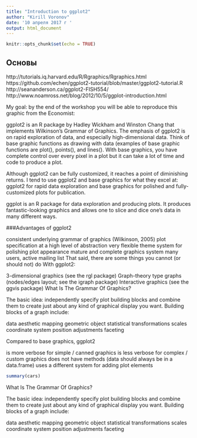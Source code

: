```yaml
---
title: "Introduction to ggplot2"
author: "Kirill Voronov"
date: '10 апреля 2017 г '
output: html_document
---
```


```r
knitr::opts_chunk$set(echo = TRUE)
```

## Основы

http://tutorials.iq.harvard.edu/R/Rgraphics/Rgraphics.html
https://github.com/echen/ggplot2-tutorial/blob/master/ggplot2-tutorial.R
http://seananderson.ca/ggplot2-FISH554/
http://www.noamross.net/blog/2012/10/5/ggplot-introduction.html

My goal: by the end of the workshop you will be able to reproduce this graphic from the Economist:

ggplot2 is an R package by Hadley Wickham and Winston Chang that implements Wilkinson's Grammar of Graphics. The emphasis of ggplot2 is on rapid exploration of data, and especially high-dimensional data. Think of base graphic functions as drawing with data (examples of base graphic functions are plot(), points(), and lines(). With base graphics, you have complete control over every pixel in a plot but it can take a lot of time and code to produce a plot.

Although ggplot2 can be fully customized, it reaches a point of diminishing returns. I tend to use ggplot2 and base graphics for what they excel at: ggplot2 for rapid data exploration and base graphics for polished and fully-customized plots for publication.

ggplot is an R package for data exploration and producing plots. It produces fantastic-looking graphics and allows one to slice and dice one’s data in many different ways.

###Advantages of ggplot2

consistent underlying grammar of graphics (Wilkinson, 2005)
plot specification at a high level of abstraction
very flexible
theme system for polishing plot appearance
mature and complete graphics system
many users, active mailing list
That said, there are some things you cannot (or should not) do With ggplot2:

3-dimensional graphics (see the rgl package)
Graph-theory type graphs (nodes/edges layout; see the igraph package)
Interactive graphics (see the ggvis package)
What Is The Grammar Of Graphics?

The basic idea: independently specify plot building blocks and combine them to create just about any kind of graphical display you want. Building blocks of a graph include:

data
aesthetic mapping
geometric object
statistical transformations
scales
coordinate system
position adjustments
faceting

Compared to base graphics, ggplot2

is more verbose for simple / canned graphics
is less verbose for complex / custom graphics
does not have methods (data should always be in a data.frame)
uses a different system for adding plot elements



```r
summary(cars)
```
What Is The Grammar Of Graphics?

The basic idea: independently specify plot building blocks and combine them to create just about any kind of graphical display you want. Building blocks of a graph include:

data
aesthetic mapping
geometric object
statistical transformations
scales
coordinate system
position adjustments
faceting



